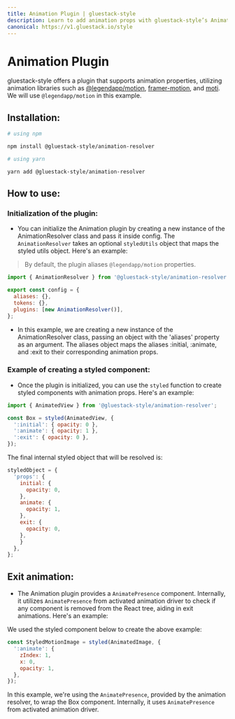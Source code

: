 ```yaml
---
title: Animation Plugin | gluestack-style
description: Learn to add animation props with gluestack-style’s Animation Plugin for dynamic, animated UI elements. Performance impacts and lack of typings are limitations.
canonical: https://v1.gluestack.io/style
---
```



<Meta title="styled/plugins/Animation Plugin" />

# Animation Plugin

gluestack-style offers a plugin that supports animation properties, utilizing animation libraries such as [@legendapp/motion](https://legendapp.com/open-source/motion/), [framer-motion](https://www.framer.com/motion/), and [moti](https://moti.fyi/). We will use `@legendapp/motion` in this example.

## Installation:

```bash
# using npm

npm install @gluestack-style/animation-resolver

# using yarn

yarn add @gluestack-style/animation-resolver
```

## How to use:

### Initialization of the plugin:

- You can initialize the Animation plugin by creating a new instance of the AnimationResolver class and pass it inside config. The `AnimationResolver` takes an optional `styledUtils` object that maps the styled utils object. Here's an example:

> By default, the plugin aliases `@legendapp/motion` properties.

```jsx
import { AnimationResolver } from '@gluestack-style/animation-resolver';

export const config = {
  aliases: {},
  tokens: {},
  plugins: [new AnimationResolver()],
};
```

- In this example, we are creating a new instance of the AnimationResolver class, passing an object with the 'aliases' property as an argument. The aliases object maps the aliases :initial, :animate, and :exit to their corresponding animation props.

### Example of creating a styled component:

- Once the plugin is initialized, you can use the `styled` function to create styled components with animation props. Here's an example:

```jsx
import { AnimatedView } from '@gluestack-style/animation-resolver';

const Box = styled(AnimatedView, {
  ':initial': { opacity: 0 },
  ':animate': { opacity: 1 },
  ':exit': { opacity: 0 },
});
```

The final internal styled object that will be resolved is:

```jsx
styledObject = {
  'props': {
    initial: {
      opacity: 0,
    },
    animate: {
      opacity: 1,
    },
    exit: {
      opacity: 0,
    },
    }
  },
};
```

## Exit animation:

- The Animation plugin provides a `AnimatePresence` component. Internally, it utilizes `AnimatePresence` from activated animation driver to check if any component is removed from the React tree, aiding in exit animations. Here's an example:

We used the styled component below to create the above example:

```jsx
const StyledMotionImage = styled(AnimatedImage, {
  ':animate': {
    zIndex: 1,
    x: 0,
    opacity: 1,
  },
});
```

In this example, we're using the `AnimatePresence`, provided by the animation resolver, to wrap the Box component. Internally, it uses `AnimatePresence` from activated animation driver.
